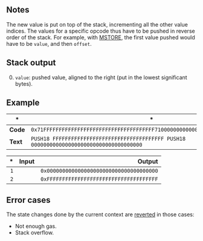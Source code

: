 ## Notes

The new value is put on top of the stack, incrementing all the other value indices. The values for a specific opcode thus have to be pushed in reverse order of the stack. For example, with [MSTORE](/#52), the first value pushed would have to be `value`, and then `offset`.

## Stack output

0. `value`: pushed value, aligned to the right (put in the lowest significant bytes).

## Example

| * | * |
|---|---|
| **Code** | `0x71FFFFFFFFFFFFFFFFFFFFFFFFFFFFFFFFFFFF71000000000000000000000000000000000000` |
| **Text** | `PUSH18 FFFFFFFFFFFFFFFFFFFFFFFFFFFFFFFFFFFF PUSH18 000000000000000000000000000000000000` |

| * | Input | Output |
|--:|------:|-------:|
| `1` | | `0x000000000000000000000000000000000000` |
| `2` | | `0xFFFFFFFFFFFFFFFFFFFFFFFFFFFFFFFFFFFF` |

## Error cases

The state changes done by the current context are [reverted](#FD) in those cases:
- Not enough gas.
- Stack overflow.
